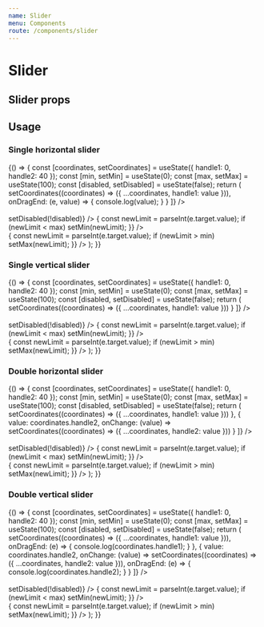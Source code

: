 ```yaml
---
name: Slider
menu: Components
route: /components/slider
---
```



# Slider

## Slider props

<Props of={Slider} />

## Usage

### Single horizontal slider

<Playground>
  {() => {
    const [coordinates, setCoordinates] = useState({ handle1: 0, handle2: 40 });
    const [min, setMin] = useState(0);
    const [max, setMax] = useState(100);
    const [disabled, setDisabled] = useState(false);
    return (
      <Fragment>
        <Slider
          double={false}
          disabled={disabled}
          axis={"x"}
          max={max}
          min={min}
          handles={[
            {
              value: coordinates.handle1,
              onChange: (value) =>
                setCoordinates((coordinates) => ({
                  ...coordinates,
                  handle1: value
                })),
              onDragEnd: (e, value) => {
                console.log(value);
              }
            }
          ]}
        />
        <br />
        <br />
        <Checkbox
          label="Disabled"
          id="single-horizontal-slider-disabled"
          checked={disabled}
          onChange={() => setDisabled(!disabled)}
        />
        <NumberInput
          label="Minimum"
          id="single-horizontal-slider-min"
          value={min}
          onChange={(e) => {
            const newLimit = parseInt(e.target.value);
            if (newLimit < max) setMin(newLimit);
          }}
        />
        <br />
        <NumberInput
          label="Maximum"
          id="single-horizontal-slider-max"
          value={max}
          onChange={(e) => {
            const newLimit = parseInt(e.target.value);
            if (newLimit > min) setMax(newLimit);
          }}
        />
      </Fragment>
    );
  }}
</Playground>

### Single vertical slider

<Playground>
  {() => {
    const [coordinates, setCoordinates] = useState({ handle1: 0, handle2: 40 });
    const [min, setMin] = useState(0);
    const [max, setMax] = useState(100);
    const [disabled, setDisabled] = useState(false);
    return (
      <Fragment>
        <Slider
          double={false}
          disabled={disabled}
          axis={"y"}
          max={max}
          min={min}
          handles={[
            {
              value: coordinates.handle1,
              onChange: (value) =>
                setCoordinates((coordinates) => ({
                  ...coordinates,
                  handle1: value
                }))
            }
          ]}
        />
        <br />
        <br />
        <Checkbox
          label="Disabled"
          id="single-vertical-slider-disabled"
          checked={disabled}
          onChange={() => setDisabled(!disabled)}
        />
        <NumberInput
          label="Minimum"
          id="single-vertical-slider-min"
          value={min}
          onChange={(e) => {
            const newLimit = parseInt(e.target.value);
            if (newLimit < max) setMin(newLimit);
          }}
        />
        <br />
        <NumberInput
          label="Maximum"
          id="single-vertical-slider-max"
          value={max}
          onChange={(e) => {
            const newLimit = parseInt(e.target.value);
            if (newLimit > min) setMax(newLimit);
          }}
        />
      </Fragment>
    );
  }}
</Playground>

### Double horizontal slider

<Playground>
  {() => {
    const [coordinates, setCoordinates] = useState({ handle1: 0, handle2: 40 });
    const [min, setMin] = useState(0);
    const [max, setMax] = useState(100);
    const [disabled, setDisabled] = useState(false);
    return (
      <Fragment>
        <Slider
          double={true}
          disabled={disabled}
          axis={"x"}
          max={max}
          min={min}
          handles={[
            {
              value: coordinates.handle1,
              onChange: (value) =>
                setCoordinates((coordinates) => ({
                  ...coordinates,
                  handle1: value
                }))
            },
            {
              value: coordinates.handle2,
              onChange: (value) =>
                setCoordinates((coordinates) => ({
                  ...coordinates,
                  handle2: value
                }))
            }
          ]}
        />
        <br />
        <br />
        <Checkbox
          label="Disabled"
          id="double-horizontal-slider-disabled"
          checked={disabled}
          onChange={() => setDisabled(!disabled)}
        />
        <NumberInput
          label="Minimum"
          id="double-horizontal-slider-min"
          value={min}
          onChange={(e) => {
            const newLimit = parseInt(e.target.value);
            if (newLimit < max) setMin(newLimit);
          }}
        />
        <br />
        <NumberInput
          label="Maximum"
          id="double-horizontal-slider-max"
          value={max}
          onChange={(e) => {
            const newLimit = parseInt(e.target.value);
            if (newLimit > min) setMax(newLimit);
          }}
        />
      </Fragment>
    );
  }}
</Playground>

### Double vertical slider

<Playground>
  {() => {
    const [coordinates, setCoordinates] = useState({ handle1: 0, handle2: 40 });
    const [min, setMin] = useState(0);
    const [max, setMax] = useState(100);
    const [disabled, setDisabled] = useState(false);
    return (
      <Fragment>
        <Slider
          double={true}
          disabled={disabled}
          axis={"y"}
          max={max}
          min={min}
          handles={[
            {
              value: coordinates.handle1,
              onChange: (value) =>
                setCoordinates((coordinates) => ({
                  ...coordinates,
                  handle1: value
                })),
              onDragEnd: (e) => {
                console.log(coordinates.handle1);
              }
            },
            {
              value: coordinates.handle2,
              onChange: (value) =>
                setCoordinates((coordinates) => ({
                  ...coordinates,
                  handle2: value
                })),
              onDragEnd: (e) => {
                console.log(coordinates.handle2);
              }
            }
          ]}
        />
        <br />
        <br />
        <Checkbox
          label="Disabled"
          id="double-vertical-slider-disabled"
          checked={disabled}
          onChange={() => setDisabled(!disabled)}
        />
        <NumberInput
          label="Minimum"
          id="double-vertical-slider-min"
          value={min}
          onChange={(e) => {
            const newLimit = parseInt(e.target.value);
            if (newLimit < max) setMin(newLimit);
          }}
        />
        <br />
        <NumberInput
          label="Maximum"
          id="double-vertical-slider-max"
          value={max}
          onChange={(e) => {
            const newLimit = parseInt(e.target.value);
            if (newLimit > min) setMax(newLimit);
          }}
        />
      </Fragment>
    );
  }}
</Playground>
